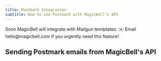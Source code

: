 ```yaml
---
title: Postmark Integration
subtitle: How to use Postmark with MagicBell's API
---
```


<Note>
Soon MagicBell will integrate with Mailgun temlplates. ✉️ Email hello@magicbell.com if you urgently need this feature!
</Note>

## Sending Postmark emails from MagicBell's API

